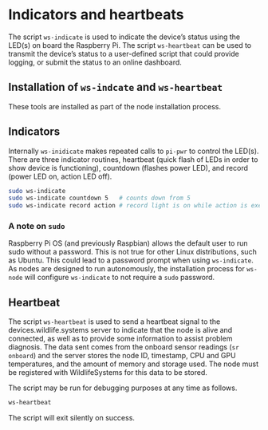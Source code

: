 # Indicators and heartbeats

The script `ws-indicate` is used to indicate the device's status using the LED(s) on board the Raspberry Pi. The script `ws-heartbeat` can be used to transmit the device's status to a user-defined script that could provide logging, or submit the status to an online dashboard.

## Installation of `ws-indcate` and `ws-heartbeat`

These tools are installed as part of the node installation process.

## Indicators

Internally `ws-inidicate` makes repeated calls to `pi-pwr` to control the LED(s). There are three indicator routines, heartbeat (quick flash of LEDs in order to show device is functioning), countdown (flashes power LED), and record (power LED on, action LED off).

````bash
sudo ws-indicate
sudo ws-indicate countdown 5   # counts down from 5
sudo ws-indicate record action # record light is on while action is executed
````

### A note on `sudo`

Raspberry Pi OS (and previously Raspbian) allows the default user to run sudo without a password. This is not true for other Linux distributions, such as Ubuntu. This could lead to a password prompt when using `ws-indicate`. As nodes are designed to run autonomously, the installation process for `ws-node` will configure `ws-indicate` to not require a `sudo` password.

## Heartbeat
The script `ws-heartbeat` is used to send a heartbeat signal to the devices.wildlife.systems server to indicate that the node is alive and connected, as well as to provide some information to assist problem diagnosis. The data sent comes from the onboard sensor readings (`sr onboard`) and the server stores the node ID, timestamp, CPU and GPU temperatures, and the amount of memory and storage used. The node must be registered with WildlifeSystems for this data to be stored.

The script may be run for debugging purposes at any time as follows.

````bash
ws-heartbeat
````

The script will exit silently on success.
